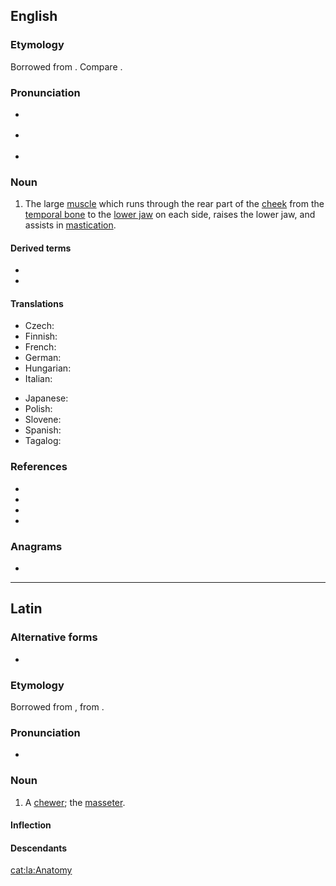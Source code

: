 {{also|masséter}}

==English==
{{wikipedia}}

===Etymology===
Borrowed from {{bor|en|NL.|massētēr}}. Compare {{cog|fr|masséter}}.

===Pronunciation===
* {{a|RP}} {{IPA|en|/maˈsiː.tə/}}
* {{a|GA}} {{IPA|en|/məˈsi.tɚ/|/mæˈsi.tɚ/}}
* {{rhymes|en|iːtə(ɹ)}}

===Noun===
{{en-noun}}

# {{lb|en|muscle}} The large [[muscle]] which runs through the rear part of the [[cheek]] from the [[temporal bone]] to the [[lower jaw]] on each side, raises the lower jaw, and assists in [[mastication]].

====Derived terms====
* {{l|en|masseteral|pos=adjective}}
* {{l|en|masseteric|pos=adjective}}

====Translations====
{{trans-top}}
* Czech: {{t|cs|žvýkací sval|m}}
* Finnish: {{t|fi|puremalihas}}
* French: {{t+|fr|masséter|m}}
* German: {{t|de|Masseter|m}}
* Hungarian: {{t+|hu|rágóizom}}
* Italian: {{t+|it|massetere|m}}
{{trans-mid}}
* Japanese: {{t|ja|咬筋|tr=こうきん, kōkin|sc=Jpan}}
* Polish: {{t|pl|mięsień żwacz|m}}
* Slovene: {{t|sl|žvekalka|f}}
* Spanish: {{t|es|masetero|m}}
* Tagalog: {{t|tl|pangnguya}}
{{trans-bottom}}

===References===
* {{R:Lexico}}
* {{R:MWO}}
* {{R:Century 1911}}
* {{R:OneLook}}

===Anagrams===
* {{anagrams|en|a=aeemrsst|Maestres|Seamster|measters|seamster|smearest|steamers|streames}}

----

==Latin==

===Alternative forms===
* {{alter|la|masētēr}}

===Etymology===
Borrowed from {{bor|la|grc|μᾰσητήρ||a chewer}}, from {{af|grc|μᾰσά̆ομαι|-τήρ|t1=to chew|t2=-er, -or|nocat=1}}.

===Pronunciation===
* {{la-IPA|massētēr|classical=0}}

===Noun===
{{la-noun|massētēr<3.greek.M>}} {{tlb|la|New Latin}}

# A [[chewer]]; the [[masseter]].

====Inflection====
{{la-ndecl|massētēr<3.greek.M>}}

====Descendants====
{{desc|en|masseter|bor=1}}

[[cat:la:Anatomy]]